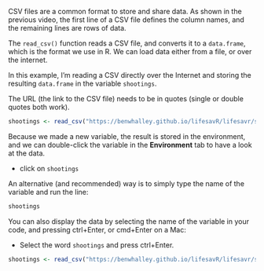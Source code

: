 CSV files are a common format to store and share data. As shown in the previous video, the first line of a CSV file
defines the column names, and the remaining lines are rows of data.

The `read_csv()` function reads a CSV file, and converts it to a `data.frame`, which is the format we use in R.  We can load data either from a file, or over the internet.

In this example, I'm reading a CSV directly over the Internet and storing the resulting `data.frame` in the
variable `shootings`.

The URL (the link to the CSV file) needs to be in quotes (single or double quotes both work).

```r
shootings <- read_csv("https://benwhalley.github.io/lifesavR/lifesavr/shootings.csv")
```

Because we made a new variable, the result is stored in the environment, and we can double-click the variable in the **Environment** tab to have a look at the data.

:::{.direction}

- click on `shootings`

:::


An alternative (and recommended) way is to simply type the name of the variable and run the line:

```r
shootings
```

You can also display the data by selecting the name of the variable in your code, and pressing ctrl+Enter, or cmd+Enter on a Mac:

:::{.direction}

- Select the word `shootings` and press ctrl+Enter.

:::

```r
shootings <- read_csv("https://benwhalley.github.io/lifesavR/lifesavr/shootings.csv")
```
